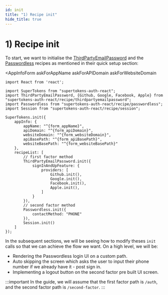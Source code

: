 ```yaml
---
id: init
title: "1) Recipe init"
hide_title: true
---
```



# 1) Recipe init

To start, we want to initialise the [ThirdPartyEmailPassword](https://supertokens.com/docs/thirdpartyemailpassword/quick-setup/frontend) and the [Passwordless](https://supertokens.com/docs/passwordless/quick-setup/frontend) recipes as mentioned in their quick setup section:

<AppInfoForm
    askForAppName
    askForAPIDomain
    askForWebsiteDomain
>

```tsx
import React from 'react';

import SuperTokens from "supertokens-auth-react";
import ThirdPartyEmailPassword, {Github, Google, Facebook, Apple} from "supertokens-auth-react/recipe/thirdpartyemailpassword";
import Passwordless from "supertokens-auth-react/recipe/passwordless";
import Session from "supertokens-auth-react/recipe/session";

SuperTokens.init({
    appInfo: {
        appName: "^{form_appName}",
        apiDomain: "^{form_apiDomain}",
        websiteDomain: "^{form_websiteDomain}",
        apiBasePath: "^{form_apiBasePath}",
        websiteBasePath: "^{form_websiteBasePath}"
    },
    recipeList: [
        // first factor method
        ThirdPartyEmailPassword.init({
            signInAndUpFeature: {
                providers: [
                    Github.init(),
                    Google.init(),
                    Facebook.init(),
                    Apple.init(),
                ]
            }
        }),
        // second factor method
        Passwordless.init({
            contactMethod: "PHONE"
        }),
        Session.init()
    ]
});
```

</AppInfoForm>

In the subsequent sections, we will be seeing how to modify theses `init` calls so that we can achieve the flow we want. On a high level, we will be:
- Rendering the Passwordless login UI on a custom path.
- Auto skipping the screen which asks the user to input their phone number if we already have it - post sign in.
- Implementing a logout button on the second factor pre built UI screen.

:::important
In the guide, we will assume that the first factor path is `/auth`, and the second factor path is `/second-factor`.
:::